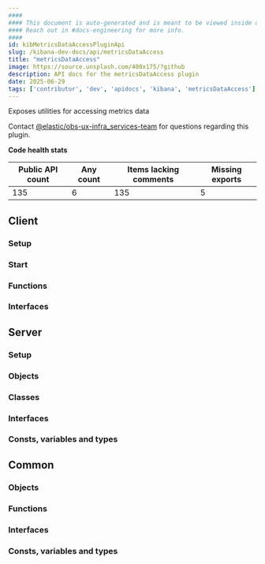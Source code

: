 ```yaml
---
####
#### This document is auto-generated and is meant to be viewed inside our experimental, new docs system.
#### Reach out in #docs-engineering for more info.
####
id: kibMetricsDataAccessPluginApi
slug: /kibana-dev-docs/api/metricsDataAccess
title: "metricsDataAccess"
image: https://source.unsplash.com/400x175/?github
description: API docs for the metricsDataAccess plugin
date: 2025-06-29
tags: ['contributor', 'dev', 'apidocs', 'kibana', 'metricsDataAccess']
---
```


Exposes utilities for accessing metrics data

Contact [@elastic/obs-ux-infra_services-team](https://github.com/orgs/elastic/teams/obs-ux-infra_services-team) for questions regarding this plugin.

**Code health stats**

| Public API count  | Any count | Items lacking comments | Missing exports |
|-------------------|-----------|------------------------|-----------------|
| 135 | 6 | 135 | 5 |

## Client

### Setup
<DocDefinitionList data={[metricsDataAccessObj.client.setup]}/>

### Start
<DocDefinitionList data={[metricsDataAccessObj.client.start]}/>

### Functions
<DocDefinitionList data={metricsDataAccessObj.client.functions}/>

### Interfaces
<DocDefinitionList data={metricsDataAccessObj.client.interfaces}/>

## Server

### Setup
<DocDefinitionList data={[metricsDataAccessObj.server.setup]}/>

### Objects
<DocDefinitionList data={metricsDataAccessObj.server.objects}/>

### Classes
<DocDefinitionList data={metricsDataAccessObj.server.classes}/>

### Interfaces
<DocDefinitionList data={metricsDataAccessObj.server.interfaces}/>

### Consts, variables and types
<DocDefinitionList data={metricsDataAccessObj.server.misc}/>

## Common

### Objects
<DocDefinitionList data={metricsDataAccessObj.common.objects}/>

### Functions
<DocDefinitionList data={metricsDataAccessObj.common.functions}/>

### Interfaces
<DocDefinitionList data={metricsDataAccessObj.common.interfaces}/>

### Consts, variables and types
<DocDefinitionList data={metricsDataAccessObj.common.misc}/>

